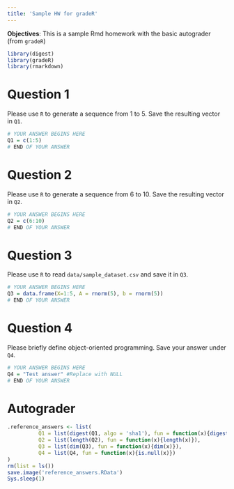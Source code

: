 ```yaml
---
title: 'Sample HW for gradeR'
---
```


**Objectives**: This is a sample Rmd homework with the basic autograder (from `gradeR`)

```r
library(digest)
library(gradeR)
library(rmarkdown)
```

# Question 1
Please use `R` to generate a sequence from 1 to 5. Save the resulting vector in `Q1`.

```r
# YOUR ANSWER BEGINS HERE
Q1 = c(1:5)
# END OF YOUR ANSWER
```

# Question 2
Please use `R` to generate a sequence from 6 to 10. Save the resulting vector in `Q2`.

```r
# YOUR ANSWER BEGINS HERE
Q2 = c(6:10)
# END OF YOUR ANSWER
```

# Question 3
Please use `R` to read `data/sample_dataset.csv` and save it in `Q3`.

```r
# YOUR ANSWER BEGINS HERE
Q3 = data.frame(X=1:5, A = rnorm(5), b = rnorm(5))
# END OF YOUR ANSWER
```

# Question 4
Please briefly define object-oriented programming. Save your answer under `Q4`.

```r
# YOUR ANSWER BEGINS HERE
Q4 = "Test answer" #Replace with NULL
# END OF YOUR ANSWER
```

# Autograder


```r
.reference_answers <- list(
          Q1 = list(digest(Q1, algo = 'sha1'), fun = function(x){digest(x, algo = 'sha1')}), # Question 1
          Q2 = list(length(Q2), fun = function(x){length(x)}),                               # Question 2
          Q3 = list(dim(Q3), fun = function(x){dim(x)}),                                     # Question 3
          Q4 = list(Q4, fun = function(x){is.null(x)})                                       # Question 4
)
rm(list = ls())
save.image('reference_answers.RData')
Sys.sleep(1)
```

